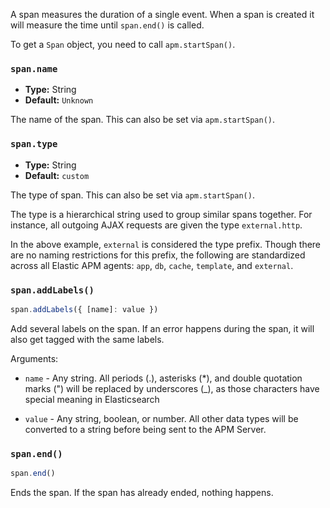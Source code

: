 

<div id="span-api"></div>

A span measures the duration of a single event.
When a span is created it will measure the time until <DocLink id="serverlessObservabilityApmAgentsRumApi" section="spanend">`span.end()`</DocLink> is called.

To get a `Span` object,
you need to call <DocLink id="serverlessObservabilityApmAgentsRumApi" section="apmstartspan">`apm.startSpan()`</DocLink>.

<div id="span-name"></div>

### `span.name`

* **Type:** String
* **Default:** `Unknown`

The name of the span.
This can also be set via <DocLink id="serverlessObservabilityApmAgentsRumApi" section="apmstartspan">`apm.startSpan()`</DocLink>.

<div id="span-type"></div>

### `span.type`

* **Type:** String
* **Default:** `custom`

The type of span.
This can also be set via <DocLink id="serverlessObservabilityApmAgentsRumApi" section="apmstartspan">`apm.startSpan()`</DocLink>.

The type is a hierarchical string used to group similar spans together.
For instance, all outgoing AJAX requests are given the type `external.http`.

In the above example, `external` is considered the type prefix.
Though there are no naming restrictions for this prefix,
the following are standardized across all Elastic APM agents:
`app`, `db`, `cache`, `template`, and `external`.

<div id="span-add-labels"></div>

### `span.addLabels()`

```js
span.addLabels({ [name]: value })
```

Add several labels on the span. If an error happens during the span,
it will also get tagged with the same labels.

Arguments:

* `name` - Any string. All periods (.), asterisks (*), and double quotation marks (") will be replaced by underscores (_), as those characters have special meaning in Elasticsearch

* `value` - Any string, boolean, or number. All other data types will be converted to a string
    before being sent to the APM Server.

<div id="span-end"></div>

### `span.end()`

```js
span.end()
```

Ends the span. If the span has already ended, nothing happens.
